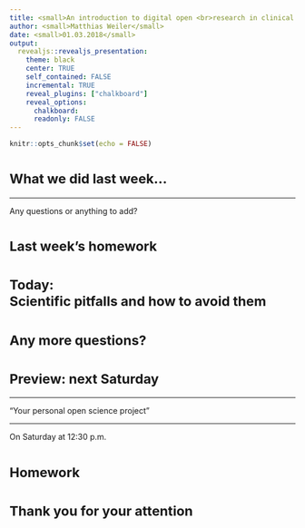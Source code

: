 ```yaml
---
title: <small>An introduction to digital open <br>research in clinical psychology</small>
author: <small>Matthias Weiler</small>
date: <small>01.03.2018</small>
output:
  revealjs::revealjs_presentation:
    theme: black
    center: TRUE
    self_contained: FALSE
    incremental: TRUE
    reveal_plugins: ["chalkboard"]
    reveal_options:
      chalkboard: 
      readonly: FALSE
---
```


```r
knitr::opts_chunk$set(echo = FALSE)
```

# <small> What we did last week... </small>

----

Any questions or anything to add?

# <small>Last week's homework</small>

# <small>Today:<br>Scientific pitfalls and how to avoid them</small>

# <small>Any more questions?</small>

# <small>Preview: next Saturday</small>

----

"Your personal open science project"

----

On Saturday at 12:30 p.m.

# <small>Homework</small>

# <small>Thank you for your attention</small>
